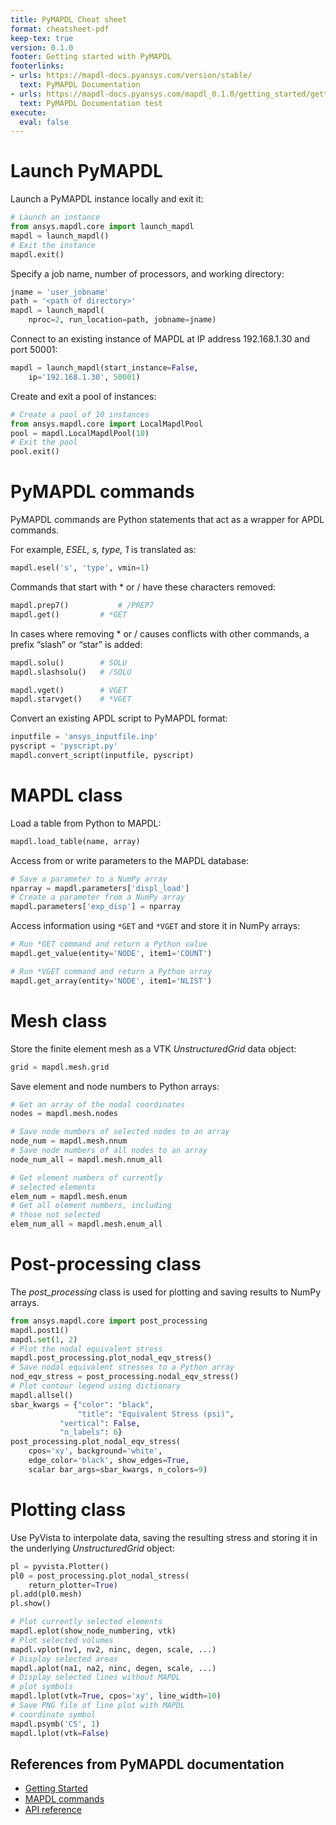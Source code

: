 ```yaml
---
title: PyMAPDL Cheat sheet
format: cheatsheet-pdf
keep-tex: true
version: 0.1.0
footer: Getting started with PyMAPDL
footerlinks:
- urls: https://mapdl-docs.pyansys.com/version/stable/
  text: PyMAPDL Documentation
- urls: https://mapdl-docs.pyansys.com/mapdl_0.1.0/getting_started/getting_started.html
  text: PyMAPDL Documentation test
execute:
  eval: false
---
```


# Launch PyMAPDL

Launch a PyMAPDL instance locally and exit it:

```python
# Launch an instance
from ansys.mapdl.core import launch_mapdl
mapdl = launch_mapdl()
# Exit the instance
mapdl.exit()
```

Specify a job name, number of processors, and working directory:

```python
jname = 'user_jobname'
path = '<path of directory>'
mapdl = launch_mapdl(
	nproc=2, run_location=path, jobname=jname)
```

Connect to an existing instance of MAPDL at IP address 192.168.1.30 and port 50001:

```python
mapdl = launch_mapdl(start_instance=False,
    ip='192.168.1.30', 50001)
```

Create and exit a pool of instances:

```python
# Create a pool of 10 instances
from ansys.mapdl.core import LocalMapdlPool
pool = mapdl.LocalMapdlPool(10)
# Exit the pool
pool.exit()
```

# PyMAPDL commands

PyMAPDL commands are Python statements that act as a wrapper for APDL commands. 

For example, *ESEL, s, type, 1* is translated as:
```python
mapdl.esel('s', 'type', vmin=1) 
```

Commands that start with * or / have these characters removed:
```python
mapdl.prep7()	        # /PREP7
mapdl.get()	        # *GET
```

In cases where removing * or / causes conflicts with other commands, a prefix "slash" or "star" is added:
```python
mapdl.solu()		# SOLU
mapdl.slashsolu()	# /SOLU

mapdl.vget()		# VGET
mapdl.starvget()	# *VGET
```

Convert an existing APDL script to PyMAPDL format:
```python
inputfile = 'ansys_inputfile.inp'
pyscript = 'pyscript.py'
mapdl.convert_script(inputfile, pyscript)
```

# MAPDL class

Load a table from Python to MAPDL:

```python
mapdl.load_table(name, array)
```

Access from or write parameters to the MAPDL database:
```python
# Save a parameter to a NumPy array
nparray = mapdl.parameters['displ_load']
# Create a parameter from a NumPy array
mapdl.parameters['exp_disp'] = nparray
```

Access information using ``*GET`` and ``*VGET`` and store it in NumPy arrays:
```python
# Run *GET command and return a Python value
mapdl.get_value(entity='NODE', item1='COUNT')

# Run *VGET command and return a Python array
mapdl.get_array(entity='NODE', item1='NLIST')
```

# Mesh class
Store the finite element mesh as a VTK *UnstructuredGrid* data object:

```python
grid = mapdl.mesh.grid
```
Save element and node numbers to Python arrays:
```python
# Get an array of the nodal coordinates
nodes = mapdl.mesh.nodes

# Save node numbers of selected nodes to an array
node_num = mapdl.mesh.nnum
# Save node numbers of all nodes to an array
node_num_all = mapdl.mesh.nnum_all

# Get element numbers of currently 
# selected elements
elem_num = mapdl.mesh.enum
# Get all element numbers, including 
# those not selected
elem_num_all = mapdl.mesh.enum_all
```

# Post-processing class
The *post_processing* class is used for plotting and saving results to NumPy arrays.
```python
from ansys.mapdl.core import post_processing
mapdl.post1()
mapdl.set(1, 2)
# Plot the nodal equivalent stress
mapdl.post_processing.plot_nodal_eqv_stress()
# Save nodal equivalent stresses to a Python array
nod_eqv_stress = post_processing.nodal_eqv_stress()
# Plot contour legend using dictionary
mapdl.allsel()
sbar_kwargs = {"color": "black",
               "title": "Equivalent Stress (psi)",
	       "vertical": False,
	       "n_labels": 6}
post_processing.plot_nodal_eqv_stress(
    cpos='xy', background='white',
    edge_color='black', show_edges=True,
    scalar bar_args=sbar_kwargs, n_colors=9)
```

# Plotting class
Use PyVista to interpolate data, saving the resulting stress and storing it in the underlying *UnstructuredGrid* object:
```python
pl = pyvista.Plotter()
pl0 = post_processing.plot_nodal_stress(
    return_plotter=True)
pl.add(pl0.mesh)
pl.show()
```
```python
# Plot currently selected elements
mapdl.eplot(show_node_numbering, vtk)
# Plot selected volumes
mapdl.vplot(nv1, nv2, ninc, degen, scale, ...)
# Display selected areas
mapdl.aplot(na1, na2, ninc, degen, scale, ...)
# Display selected lines without MAPDL 
# plot symbols
mapdl.lplot(vtk=True, cpos='xy', line_width=10)
# Save PNG file of line plot with MAPDL 
# coordinate symbol
mapdl.psymb('CS', 1)
mapdl.lplot(vtk=False)
```

## References from PyMAPDL documentation

- [Getting Started](https://mapdl.docs.pyansys.com/version/stable/getting_started/index.html)
- [MAPDL commands](https://mapdl.docs.pyansys.com/version/stable/mapdl_commands/index.html)
- [API reference](https://mapdl.docs.pyansys.com/version/stable/api/index.html)